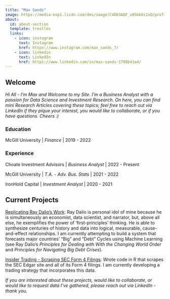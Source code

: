 ```yaml
---
title: "Max Sands"
image: https://media-exp1.licdn.com/dms/image/C4D03AQF_x8SmkOi1xQ/profile-displayphoto-shrink_400_400/0/1650212094989?e=1674691200&v=beta&t=7dhrZLhTJ_kepdA76K4yv6O_LnFXEaAY5MCRnZugmiA
about:
  id: about-section
  template: trestles
  links:
    - icon: instagram
      text: Instagram
      href: https://www.instagram.com/max_sands_7/
    - icon: linkedin
      text: LinkedIn
      href: https://www.linkedin.com/in/max-sands-1798b41a4/
---
```


## Welcome

*Hi All - I'm Max and Welcome to my Site. I'm a Business Analyst with a passion for Data Science and Investment Research. On here, you can find mini Research Articles covering these topics; feel free to reach out via LinkedIn if they pique your interest, you would like to collaborate, or if you have questions. Cheers :)*

::: {#about-section}
### Education

McGill University \| *Finance* \| 2019 - 2022

### Experience

Choate Investment Advisors \| *Business Analyst* \| 2022 - Present

McGill University \| *T.A. - Adv. Bus. Stats* \| 2021 - 2022

IronHold Capital \| *Investment Analyst* \| 2020 - 2021
:::

## Current Projects

[Replicating Ray Dalio's Work]{.underline}: Ray Dalio is personal idol of mine because he is simultaneously an economist, data scientist, and narrator, but, above all else, he exemplifies the power of 'first-principles' thinking. He is able to synthesize centuries of history and data into logical, measurable, cause-and-effect relationships. I am currently attempting to build a system that forecasts major countries' "Big" and "Debt" Cycles using Machine Learning (see Ray Dalio's *Principles for Dealing with With the Changing World Order* and *Principles for Navigating Big Debt Crises*).

[Insider Trading - Scraping SEC Form 4 Filings]{.underline}: Wrote code in R that scrapes the SEC Edgar site and all of its Form 4 filings. I am currently developing a trading strategy that incorporates this data.

*If you are interested about these projects, would like to collaborate, or would like to request data I've gathered, please reach out via LinkedIn - thank you.*
